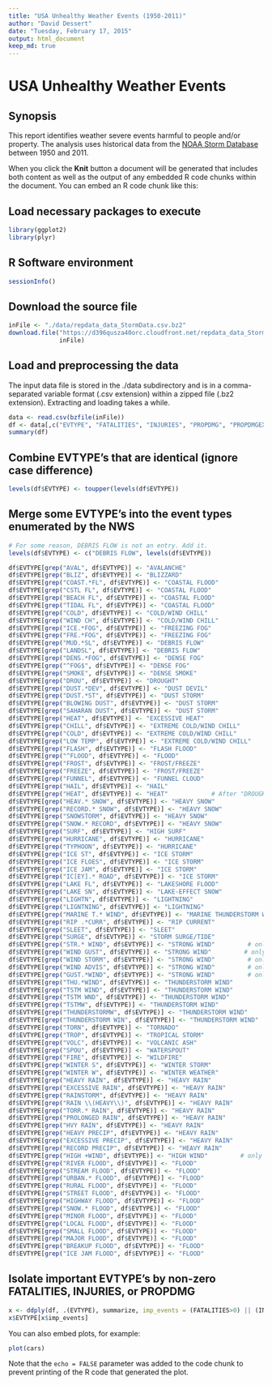 ```yaml
---
title: "USA Unhealthy Weather Events (1950-2011)"
author: "David Dessert"
date: "Tuesday, February 17, 2015"
output: html_document
keep_md: true
---
```

# USA Unhealthy Weather Events

## Synopsis
This report identifies weather severe events harmful to people and/or property. The analysis uses historical data from the [NOAA Storm Database](http://www.ncdc.noaa.gov/stormevents/) between 1950 and 2011.

When you click the **Knit** button a document will be generated that includes both content as well as the output of any embedded R code chunks within the document. You can embed an R code chunk like this:

## Load necessary packages to execute
```r
library(ggplot2)
library(plyr)
```

## R Software environment
```r
sessionInfo()
```

## Download the source file
```r
inFile <- "./data/repdata_data_StormData.csv.bz2"
download.file("https://d396qusza40orc.cloudfront.net/repdata_data_StormData.csv.bz2", 
              inFile)
```

## Load and preprocessing the data
The input data file is stored in the ./data subdirectory and
is in a comma-separated variable format (.csv extension) within 
a zipped file (.bz2 extension). Extracting and loading takes a while.
```r
data <- read.csv(bzfile(inFile))
df <- data[,c("EVTYPE", "FATALITIES", "INJURIES", "PROPDMG", "PROPDMGEXP")]
summary(df)
```
## Combine EVTYPE's that are identical (ignore case difference)
```r
levels(df$EVTYPE) <- toupper(levels(df$EVTYPE))
```

## Merge some EVTYPE's into the event types enumerated by the NWS
```r
# For some reason, DEBRIS FLOW is not an entry. Add it.
levels(df$EVTYPE) <- c("DEBRIS FLOW", levels(df$EVTYPE))

df$EVTYPE[grep("AVAL", df$EVTYPE)] <- "AVALANCHE"
df$EVTYPE[grep("BLIZ", df$EVTYPE)] <- "BLIZZARD"
df$EVTYPE[grep("COAST.*FL", df$EVTYPE)] <- "COASTAL FLOOD"
df$EVTYPE[grep("CSTL FL", df$EVTYPE)] <- "COASTAL FLOOD"
df$EVTYPE[grep("BEACH FL", df$EVTYPE)] <- "COASTAL FLOOD"
df$EVTYPE[grep("TIDAL FL", df$EVTYPE)] <- "COASTAL FLOOD"
df$EVTYPE[grep("COLD", df$EVTYPE)] <- "COLD/WIND CHILL"
df$EVTYPE[grep("WIND CH", df$EVTYPE)] <- "COLD/WIND CHILL"
df$EVTYPE[grep("ICE.*FOG", df$EVTYPE)] <- "FREEZING FOG"
df$EVTYPE[grep("FRE.*FOG", df$EVTYPE)] <- "FREEZING FOG"
df$EVTYPE[grep("MUD.*SL", df$EVTYPE)] <- "DEBRIS FLOW"
df$EVTYPE[grep("LANDSL", df$EVTYPE)] <- "DEBRIS FLOW"
df$EVTYPE[grep("DENS.*FOG", df$EVTYPE)] <- "DENSE FOG"
df$EVTYPE[grep("^FOG$", df$EVTYPE)] <- "DENSE FOG"
df$EVTYPE[grep("SMOKE", df$EVTYPE)] <- "DENSE SMOKE"
df$EVTYPE[grep("DROU", df$EVTYPE)] <- "DROUGHT"
df$EVTYPE[grep("DUST.*DEV", df$EVTYPE)] <- "DUST DEVIL"
df$EVTYPE[grep("DUST.*ST", df$EVTYPE)] <- "DUST STORM"
df$EVTYPE[grep("BLOWING DUST", df$EVTYPE)] <- "DUST STORM"
df$EVTYPE[grep("SAHARAN DUST", df$EVTYPE)] <- "DUST STORM"
df$EVTYPE[grep("HEAT", df$EVTYPE)] <- "EXCESSIVE HEAT"
df$EVTYPE[grep("CHILL", df$EVTYPE)] <- "EXTREME COLD/WIND CHILL"
df$EVTYPE[grep("COLD", df$EVTYPE)] <- "EXTREME COLD/WIND CHILL"
df$EVTYPE[grep("LOW TEMP", df$EVTYPE)] <- "EXTREME COLD/WIND CHILL"
df$EVTYPE[grep("FLASH", df$EVTYPE)] <- "FLASH FLOOD"
df$EVTYPE[grep("^FLOOD", df$EVTYPE)] <- "FLOOD"
df$EVTYPE[grep("FROST", df$EVTYPE)] <- "FROST/FREEZE"
df$EVTYPE[grep("FREEZE", df$EVTYPE)] <- "FROST/FREEZE"
df$EVTYPE[grep("FUNNEL", df$EVTYPE)] <- "FUNNEL CLOUD"
df$EVTYPE[grep("HAIL", df$EVTYPE)] <- "HAIL"
df$EVTYPE[grep("HEAT", df$EVTYPE)] <- "HEAT"            # After "DROUGHT"
df$EVTYPE[grep("HEAV.* SNOW", df$EVTYPE)] <- "HEAVY SNOW"
df$EVTYPE[grep("RECORD.* SNOW", df$EVTYPE)] <- "HEAVY SNOW"
df$EVTYPE[grep("SNOWSTORM", df$EVTYPE)] <- "HEAVY SNOW"
df$EVTYPE[grep("SNOW.* RECORD", df$EVTYPE)] <- "HEAVY SNOW"
df$EVTYPE[grep("SURF", df$EVTYPE)] <- "HIGH SURF"
df$EVTYPE[grep("HURRICANE", df$EVTYPE)] <- "HURRICANE"
df$EVTYPE[grep("TYPHOON", df$EVTYPE)] <- "HURRICANE"
df$EVTYPE[grep("ICE ST", df$EVTYPE)] <- "ICE STORM"
df$EVTYPE[grep("ICE FLOES", df$EVTYPE)] <- "ICE STORM"
df$EVTYPE[grep("ICE JAM", df$EVTYPE)] <- "ICE STORM"
df$EVTYPE[grep("IC[EY].* ROAD", df$EVTYPE)] <- "ICE STORM"
df$EVTYPE[grep("LAKE FL", df$EVTYPE)] <- "LAKESHORE FLOOD"
df$EVTYPE[grep("LAKE SN", df$EVTYPE)] <- "LAKE-EFFECT SNOW"
df$EVTYPE[grep("LIGHTN", df$EVTYPE)] <- "LIGHTNING"
df$EVTYPE[grep("LIGNTNING", df$EVTYPE)] <- "LIGHTNING"
df$EVTYPE[grep("MARINE T.* WIND", df$EVTYPE)] <- "MARINE THUNDERSTORM WIND"
df$EVTYPE[grep("RIP .*CURR", df$EVTYPE)] <- "RIP CURRENT"
df$EVTYPE[grep("SLEET", df$EVTYPE)] <- "SLEET"
df$EVTYPE[grep("SURGE", df$EVTYPE)] <- "STORM SURGE/TIDE"
df$EVTYPE[grep("STR.* WIND", df$EVTYPE)] <- "STRONG WIND"         # only wind, no storms
df$EVTYPE[grep("WIND GUST", df$EVTYPE)] <- "STRONG WIND"         # only wind, no storms
df$EVTYPE[grep("WIND STORM", df$EVTYPE)] <- "STRONG WIND"         # only wind, no storms
df$EVTYPE[grep("WIND ADVIS", df$EVTYPE)] <- "STRONG WIND"         # only wind, no storms
df$EVTYPE[grep("GUST.*WIND", df$EVTYPE)] <- "STRONG WIND"         # only wind, no storms
df$EVTYPE[grep("THU.*WIND", df$EVTYPE)] <- "THUNDERSTORM WIND"
df$EVTYPE[grep("TSTM WIND", df$EVTYPE)] <- "THUNDERSTORM WIND"
df$EVTYPE[grep("TSTM WND", df$EVTYPE)] <- "THUNDERSTORM WIND"
df$EVTYPE[grep("TSTMW", df$EVTYPE)] <- "THUNDERSTORM WIND"
df$EVTYPE[grep("THUNDERSTORMW", df$EVTYPE)] <- "THUNDERSTORM WIND"
df$EVTYPE[grep("THUNDERSTORM WIN", df$EVTYPE)] <- "THUNDERSTORM WIND"
df$EVTYPE[grep("TORN", df$EVTYPE)] <- "TORNADO"
df$EVTYPE[grep("TROP", df$EVTYPE)] <- "TROPICAL STORM"
df$EVTYPE[grep("VOLC", df$EVTYPE)] <- "VOLCANIC ASH"
df$EVTYPE[grep("SPOU", df$EVTYPE)] <- "WATERSPOUT"
df$EVTYPE[grep("FIRE", df$EVTYPE)] <- "WILDFIRE"
df$EVTYPE[grep("WINTER S", df$EVTYPE)] <- "WINTER STORM"
df$EVTYPE[grep("WINTER W", df$EVTYPE)] <- "WINTER WEATHER"
df$EVTYPE[grep("HEAVY RAIN", df$EVTYPE)] <- "HEAVY RAIN"
df$EVTYPE[grep("EXCESSIVE RAIN", df$EVTYPE)] <- "HEAVY RAIN"
df$EVTYPE[grep("RAINSTORM", df$EVTYPE)] <- "HEAVY RAIN"
df$EVTYPE[grep("RAIN \\(HEAVY\\)", df$EVTYPE)] <- "HEAVY RAIN"
df$EVTYPE[grep("TORR.* RAIN", df$EVTYPE)] <- "HEAVY RAIN"
df$EVTYPE[grep("PROLONGED RAIN", df$EVTYPE)] <- "HEAVY RAIN"
df$EVTYPE[grep("HVY RAIN", df$EVTYPE)] <- "HEAVY RAIN"
df$EVTYPE[grep("HEAVY PRECIP", df$EVTYPE)] <- "HEAVY RAIN"
df$EVTYPE[grep("EXCESSIVE PRECIP", df$EVTYPE)] <- "HEAVY RAIN"
df$EVTYPE[grep("RECORD PRECIP", df$EVTYPE)] <- "HEAVY RAIN"
df$EVTYPE[grep("HIGH +WIND", df$EVTYPE)] <- "HIGH WIND"         # only wind, no storms
df$EVTYPE[grep("RIVER FLOOD", df$EVTYPE)] <- "FLOOD"
df$EVTYPE[grep("STREAM FLOOD", df$EVTYPE)] <- "FLOOD"
df$EVTYPE[grep("URBAN.* FLOOD", df$EVTYPE)] <- "FLOOD"
df$EVTYPE[grep("RURAL FLOOD", df$EVTYPE)] <- "FLOOD"
df$EVTYPE[grep("STREET FLOOD", df$EVTYPE)] <- "FLOOD"
df$EVTYPE[grep("HIGHWAY FLOOD", df$EVTYPE)] <- "FLOOD"
df$EVTYPE[grep("SNOW.* FLOOD", df$EVTYPE)] <- "FLOOD"
df$EVTYPE[grep("MINOR FLOOD", df$EVTYPE)] <- "FLOOD"
df$EVTYPE[grep("LOCAL FLOOD", df$EVTYPE)] <- "FLOOD"
df$EVTYPE[grep("SMALL FLOOD", df$EVTYPE)] <- "FLOOD"
df$EVTYPE[grep("MAJOR FLOOD", df$EVTYPE)] <- "FLOOD"
df$EVTYPE[grep("BREAKUP FLOOD", df$EVTYPE)] <- "FLOOD"
df$EVTYPE[grep("ICE JAM FLOOD", df$EVTYPE)] <- "FLOOD"

```

## Isolate important EVTYPE's by non-zero FATALITIES, INJURIES, or PROPDMG
```r
x <- ddply(df, .(EVTYPE), summarize, imp_events = (FATALITIES>0) || (INJURIES>0) || (PROPDMG>0))
x$EVTYPE[x$imp_events]
```

You can also embed plots, for example:

```r
plot(cars)
```

Note that the `echo = FALSE` parameter was added to the code chunk to prevent printing of the R code that generated the plot.
